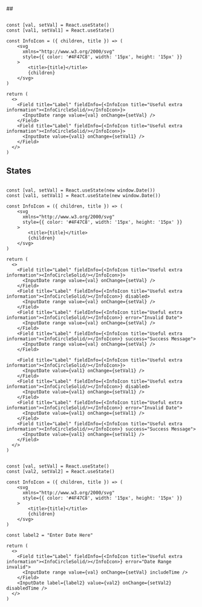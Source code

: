 
<br />
## 

<Documenter>

```preview

const [val, setVal] = React.useState()
const [val1, setVal1] = React.useState()

const InfoIcon = ({ children, title }) => (
    <svg
      xmlns="http://www.w3.org/2000/svg"
      style={{ color: '#4F47C8', width: '15px', height: '15px' }}
    >
        <title>{title}</title>
        {children}
    </svg>
)

return (
  <>
    <Field title="Label" fieldInfo={<InfoIcon title="Useful extra information"><InfoCircleSolid/></InfoIcon>}>
      <InputDate range value={val} onChange={setVal} />
    </Field>
    <Field title="Label" fieldInfo={<InfoIcon title="Useful extra information"><InfoCircleSolid/></InfoIcon>}>
      <InputDate value={val1} onChange={setVal1} />
    </Field>
  </>
)
```

</Documenter>

## States 

<Documenter>

```preview

const [val, setVal] = React.useState(new window.Date())
const [val1, setVal1] = React.useState(new window.Date())

const InfoIcon = ({ children, title }) => (
    <svg
      xmlns="http://www.w3.org/2000/svg"
      style={{ color: '#4F47C8', width: '15px', height: '15px' }}
    >
        <title>{title}</title>
        {children}
    </svg>
)

return (
  <>
    <Field title="Label" fieldInfo={<InfoIcon title="Useful extra information"><InfoCircleSolid/></InfoIcon>}>
      <InputDate range value={val} onChange={setVal} />
    </Field>
    <Field title="Label" fieldInfo={<InfoIcon title="Useful extra information"><InfoCircleSolid/></InfoIcon>} disabled>
      <InputDate range value={val} onChange={setVal} />
    </Field>
    <Field title="Label" fieldInfo={<InfoIcon title="Useful extra information"><InfoCircleSolid/></InfoIcon>} error="Invalid Date">
      <InputDate range value={val} onChange={setVal} />
    </Field>
    <Field title="Label" fieldInfo={<InfoIcon title="Useful extra information"><InfoCircleSolid/></InfoIcon>} success="Success Message">
      <InputDate range value={val} onChange={setVal} />
    </Field>

    <Field title="Label" fieldInfo={<InfoIcon title="Useful extra information"><InfoCircleSolid/></InfoIcon>}>
      <InputDate value={val1} onChange={setVal1} />
    </Field>
    <Field title="Label" fieldInfo={<InfoIcon title="Useful extra information"><InfoCircleSolid/></InfoIcon>} disabled>
      <InputDate value={val1} onChange={setVal1} />
    </Field>
    <Field title="Label" fieldInfo={<InfoIcon title="Useful extra information"><InfoCircleSolid/></InfoIcon>} error="Invalid Date">
      <InputDate value={val1} onChange={setVal1} />
    </Field>
    <Field title="Label" fieldInfo={<InfoIcon title="Useful extra information"><InfoCircleSolid/></InfoIcon>} success="Success Message">
      <InputDate value={val1} onChange={setVal1} />
    </Field>
  </>
)
```

</Documenter>


<Documenter>

```preview

const [val, setVal] = React.useState()
const [val2, setVal2] = React.useState()

const InfoIcon = ({ children, title }) => (
    <svg
      xmlns="http://www.w3.org/2000/svg"
      style={{ color: '#4F47C8', width: '15px', height: '15px' }}
    >
        <title>{title}</title>
        {children}
    </svg>
)

const label2 = "Enter Date Here"

return (
  <>
    <Field title="Label" fieldInfo={<InfoIcon title="Useful extra information"><InfoCircleSolid/></InfoIcon>} error="Date Range invalid">
      <InputDate range value={val} onChange={setVal} includeTime />
    </Field>
    <InputDate label={label2} value={val2} onChange={setVal2} disabledTime />
  </>
)
```

</Documenter>